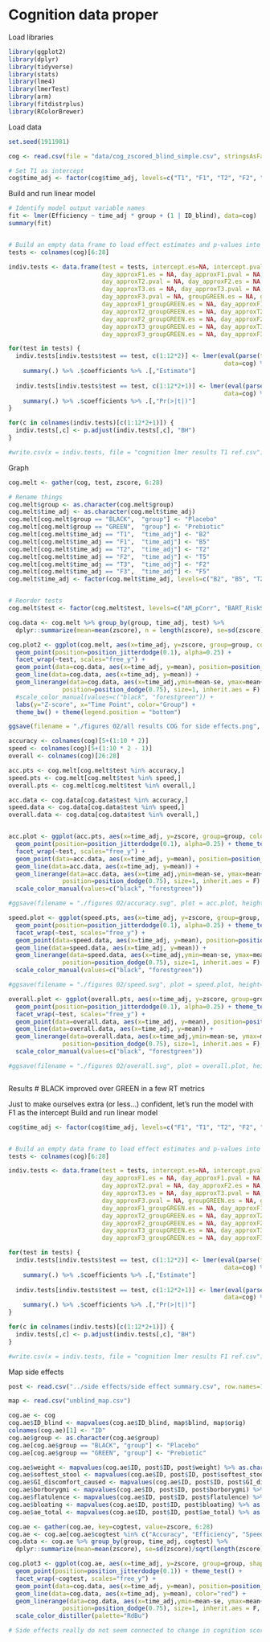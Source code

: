 
# Cognition data proper

Load libraries
```r
library(ggplot2)
library(dplyr)
library(tidyverse)
library(stats)
library(lme4)
library(lmerTest)
library(arm)
library(fitdistrplus)
library(RColorBrewer)

```


Load data
```r
set.seed(1911981)

cog <- read.csv(file = "data/cog_zscored_blind_simple.csv", stringsAsFactors = T)

# Set T1 as intercept
cog$time_adj <- factor(cog$time_adj, levels=c("T1", "F1", "T2", "F2", "T3", "F3"))

```

Build and run linear model
```r
# Identify model output variable names
fit <- lmer(Efficiency ~ time_adj * group + (1 | ID_blind), data=cog)
summary(fit)


# Build an empty data frame to load effect estimates and p-values into
tests <- colnames(cog)[6:28]

indiv.tests <- data.frame(test = tests, intercept.es=NA, intercept.pval=NA,
                          day_approxF1.es = NA, day_approxF1.pval = NA, day_approxT2.es = NA,
                          day_approxT2.pval = NA, day_approxF2.es = NA, day_approxF2.pval = NA,
                          day_approxT3.es = NA, day_approxT3.pval = NA, day_approxF3.es = NA,
                          day_approxF3.pval = NA, groupGREEN.es = NA, groupGREEN.pval = NA, 
                          day_approxF1_groupGREEN.es = NA, day_approxF1_groupGREEN.pval = NA,
                          day_approxT2_groupGREEN.es = NA, day_approxT2_groupGREEN.pval = NA,
                          day_approxF2_groupGREEN.es = NA, day_approxF2_groupGREEN.pval = NA,
                          day_approxT3_groupGREEN.es = NA, day_approxT3_groupGREEN.pval = NA,
                          day_approxF3_groupGREEN.es = NA, day_approxF3_groupGREEN.pval = NA)

for(test in tests) {
  indiv.tests[indiv.tests$test == test, c(1:12*2)] <- lmer(eval(parse(text=test)) ~ time_adj*group + (1 | ID_blind),
                                                            data=cog) %>%
    summary(.) %>% .$coefficients %>% .[,"Estimate"]
  
  indiv.tests[indiv.tests$test == test, c(1:12*2+1)] <- lmer(eval(parse(text=test)) ~ time_adj*group + (1 | ID_blind),
                                                            data=cog) %>%
    summary(.) %>% .$coefficients %>% .[,"Pr(>|t|)"]
}

for(c in colnames(indiv.tests)[c(1:12*2+1)]) {
  indiv.tests[,c] <- p.adjust(indiv.tests[,c], "BH")
}

#write.csv(x = indiv.tests, file = "cognition lmer results T1 ref.csv")


```

Graph
```r

cog.melt <- gather(cog, test, zscore, 6:28)

# Rename things
cog.melt$group <- as.character(cog.melt$group)
cog.melt$time_adj <- as.character(cog.melt$time_adj)
cog.melt[cog.melt$group == "BLACK",  "group"] <- "Placebo"
cog.melt[cog.melt$group == "GREEN",  "group"] <- "Prebiotic"
cog.melt[cog.melt$time_adj == "T1",  "time_adj"] <- "B2"
cog.melt[cog.melt$time_adj == "F1",  "time_adj"] <- "B5"
cog.melt[cog.melt$time_adj == "T2",  "time_adj"] <- "T2"
cog.melt[cog.melt$time_adj == "F2",  "time_adj"] <- "T5"
cog.melt[cog.melt$time_adj == "T3",  "time_adj"] <- "F2"
cog.melt[cog.melt$time_adj == "F3",  "time_adj"] <- "F5"
cog.melt$time_adj <- factor(cog.melt$time_adj, levels=c("B2", "B5", "T2", "T5", "F2", "F5")) 


# Reorder tests
cog.melt$test <- factor(cog.melt$test, levels=c("AM_pCorr", "BART_RiskScoreP", "DSST_pCorr", "ERT_pCorr", "LOT_Accuracy", "MP_Accuracy", "MRT_pCorr", "NBCK_Av_pCorr", "PVT_Accuracy", "VOLT_pCorr", "AM_AvRT", "BART_AvRT", "DSST_AvRT", "ERT_AvRT", "LOT_AvRT", "MP_AvRT", "MRT_AvRT", "NBCK_AvRT", "PVT_Slowness", "VOLT_AvRT", "Accuracy", "Speed", "Efficiency"))

cog.data <- cog.melt %>% group_by(group, time_adj, test) %>%
  dplyr::summarize(mean=mean(zscore), n = length(zscore), se=sd(zscore)/sqrt(length(zscore)))

cog.plot2 <- ggplot(cog.melt, aes(x=time_adj, y=zscore, group=group, color=group)) +
  geom_point(position=position_jitterdodge(0.1), alpha=0.25) + 
  facet_wrap(~test, scales="free_y") +
  geom_point(data=cog.data, aes(x=time_adj, y=mean), position=position_dodge(0.75), size=3) +
  geom_line(data=cog.data, aes(x=time_adj, y=mean)) +
  geom_linerange(data=cog.data, aes(x=time_adj,ymin=mean-se, ymax=mean+se, group=group, color=group), 
               position=position_dodge(0.75), size=1, inherit.aes = F) +
  #scale_color_manual(values=c("black", "forestgreen")) +
  labs(y="Z-score", x="Time Point", color="Group") +
  theme_bw() + theme(legend.position = "bottom")

ggsave(filename = "./figures 02/all results COG for side effects.png", plot = cog.plot2, height=8, width=8)

accuracy <- colnames(cog)[5+(1:10 * 2)]
speed <- colnames(cog)[5+(1:10 * 2 - 1)]
overall <- colnames(cog)[26:28]

acc.pts <- cog.melt[cog.melt$test %in% accuracy,]
speed.pts <- cog.melt[cog.melt$test %in% speed,]
overall.pts <- cog.melt[cog.melt$test %in% overall,]

acc.data <- cog.data[cog.data$test %in% accuracy,]
speed.data <- cog.data[cog.data$test %in% speed,]
overall.data <- cog.data[cog.data$test %in% overall,]


acc.plot <- ggplot(acc.pts, aes(x=time_adj, y=zscore, group=group, color=group)) +
  geom_point(position=position_jitterdodge(0.1), alpha=0.25) + theme_test() +
  facet_wrap(~test, scales="free_y") +
  geom_point(data=acc.data, aes(x=time_adj, y=mean), position=position_dodge(0.75), size=3) +
  geom_line(data=acc.data, aes(x=time_adj, y=mean)) +
  geom_linerange(data=acc.data, aes(x=time_adj,ymin=mean-se, ymax=mean+se, group=group, color=group), 
               position=position_dodge(0.75), size=1, inherit.aes = F) +
  scale_color_manual(values=c("black", "forestgreen"))

#ggsave(filename = "./figures 02/accuracy.svg", plot = acc.plot, height=8, width=12)

speed.plot <- ggplot(speed.pts, aes(x=time_adj, y=zscore, group=group, color=group)) +
  geom_point(position=position_jitterdodge(0.1), alpha=0.25) + theme_test() +
  facet_wrap(~test, scales="free_y") +
  geom_point(data=speed.data, aes(x=time_adj, y=mean), position=position_dodge(0.75), size=3) +
  geom_line(data=speed.data, aes(x=time_adj, y=mean)) +
  geom_linerange(data=speed.data, aes(x=time_adj,ymin=mean-se, ymax=mean+se, group=group, color=group), 
               position=position_dodge(0.75), size=1, inherit.aes = F) +
  scale_color_manual(values=c("black", "forestgreen"))

#ggsave(filename = "./figures 02/speed.svg", plot = speed.plot, height=8, width=12)

overall.plot <- ggplot(overall.pts, aes(x=time_adj, y=zscore, group=group, color=group)) +
  geom_point(position=position_jitterdodge(0.1), alpha=0.25) + theme_test() +
  facet_wrap(~test, scales="free_y") +
  geom_point(data=overall.data, aes(x=time_adj, y=mean), position=position_dodge(0.75), size=3) +
  geom_line(data=overall.data, aes(x=time_adj, y=mean)) +
  geom_linerange(data=overall.data, aes(x=time_adj,ymin=mean-se, ymax=mean+se, group=group, color=group), 
               position=position_dodge(0.75), size=1, inherit.aes = F) +
  scale_color_manual(values=c("black", "forestgreen"))

#ggsave(filename = "./figures 02/overall.svg", plot = overall.plot, height=3.5, width=10)



```


Results
# BLACK improved over GREEN in a few RT metrics

Just to make ourselves extra (or less...) confident, let's run the model with F1 as the intercept
Build and run linear model
```r
cog$time_adj <- factor(cog$time_adj, levels=c("F1", "T1", "T2", "F2", "T3", "F3"))


# Build an empty data frame to load effect estimates and p-values into
tests <- colnames(cog)[6:28]

indiv.tests <- data.frame(test = tests, intercept.es=NA, intercept.pval=NA,
                          day_approxF1.es = NA, day_approxF1.pval = NA, day_approxT2.es = NA,
                          day_approxT2.pval = NA, day_approxF2.es = NA, day_approxF2.pval = NA,
                          day_approxT3.es = NA, day_approxT3.pval = NA, day_approxF3.es = NA,
                          day_approxF3.pval = NA, groupGREEN.es = NA, groupGREEN.pval = NA, 
                          day_approxF1_groupGREEN.es = NA, day_approxF1_groupGREEN.pval = NA,
                          day_approxT2_groupGREEN.es = NA, day_approxT2_groupGREEN.pval = NA,
                          day_approxF2_groupGREEN.es = NA, day_approxF2_groupGREEN.pval = NA,
                          day_approxT3_groupGREEN.es = NA, day_approxT3_groupGREEN.pval = NA,
                          day_approxF3_groupGREEN.es = NA, day_approxF3_groupGREEN.pval = NA)

for(test in tests) {
  indiv.tests[indiv.tests$test == test, c(1:12*2)] <- lmer(eval(parse(text=test)) ~ time_adj*group + (1 | ID_blind),
                                                            data=cog) %>%
    summary(.) %>% .$coefficients %>% .[,"Estimate"]
  
  indiv.tests[indiv.tests$test == test, c(1:12*2+1)] <- lmer(eval(parse(text=test)) ~ time_adj*group + (1 | ID_blind),
                                                            data=cog) %>%
    summary(.) %>% .$coefficients %>% .[,"Pr(>|t|)"]
}

for(c in colnames(indiv.tests)[c(1:12*2+1)]) {
  indiv.tests[,c] <- p.adjust(indiv.tests[,c], "BH")
}

#write.csv(x = indiv.tests, file = "cognition lmer results F1 ref.csv")


```

Map side effects
```r
post <- read.csv("../side effects/side effect summary.csv", row.names=1)

map <- read.csv("unblind_map.csv")

cog.ae <- cog
cog.ae$ID_blind <- mapvalues(cog.ae$ID_blind, map$blind, map$orig)
colnames(cog.ae)[1] <- "ID"
cog.ae$group <- as.character(cog.ae$group)
cog.ae[cog.ae$group == "BLACK", "group"] <- "Placebo"
cog.ae[cog.ae$group == "GREEN", "group"] <- "Prebiotic"

cog.ae$weight <- mapvalues(cog.ae$ID, post$ID, post$weight) %>% as.character() %>% as.numeric()
cog.ae$softest_stool <- mapvalues(cog.ae$ID, post$ID, post$softest_stool) %>% as.character() %>% as.numeric()
cog.ae$GI_discomfort_caused <- mapvalues(cog.ae$ID, post$ID, post$GI_discomfort_caused) %>% as.character() %>% as.numeric()
cog.ae$borborygmi <- mapvalues(cog.ae$ID, post$ID, post$borborygmi) %>% as.character() %>% as.numeric()
cog.ae$flatulence <- mapvalues(cog.ae$ID, post$ID, post$flatulence) %>% as.character() %>% as.numeric()
cog.ae$bloating <- mapvalues(cog.ae$ID, post$ID, post$bloating) %>% as.character() %>% as.numeric()
cog.ae$ae_total <- mapvalues(cog.ae$ID, post$ID, post$ae_total) %>% as.character() %>% as.numeric()

cog.ae <- gather(cog.ae, key=cogtest, value=zscore, 6:28)
cog.ae <- cog.ae[cog.ae$cogtest %in% c("Accuracy", "Efficiency", "Speed"),]
cog.data <- cog.ae %>% group_by(group, time_adj, cogtest) %>%
  dplyr::summarize(mean=mean(zscore), se=sd(zscore)/sqrt(length(zscore)))

cog.plot3 <- ggplot(cog.ae, aes(x=time_adj, y=zscore, group=group, shape=group, color=GI_discomfort_caused)) +
  geom_point(position=position_jitterdodge(0.1)) + theme_test() +
  facet_wrap(~cogtest, scales="free_y") +
  geom_point(data=cog.data, aes(x=time_adj, y=mean), position=position_dodge(0.75), size=3, color="red") +
  geom_line(data=cog.data, aes(x=time_adj, y=mean), color="red") +
  geom_linerange(data=cog.data, aes(x=time_adj,ymin=mean-se, ymax=mean+se, group=group), 
               position=position_dodge(0.75), size=1, inherit.aes = F, color="black") +
  scale_color_distiller(palette="RdBu")

# Side effects really do not seem connected to change in cognition score!

```

